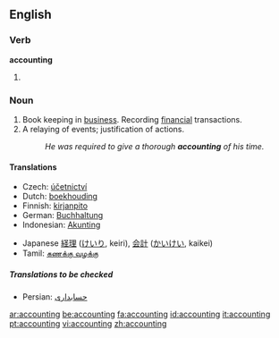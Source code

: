 ==English==

===Verb===
'''accounting'''

# {{present participle of|account}}

===Noun===
{{wikipedia}}
{{en-noun|-}}

# Book keeping in [[business]].  Recording [[financial]] transactions.
# A relaying of events; justification of actions.
#:''He was required to give a thorough '''accounting''' of his time.''

====Translations====
{{trans-top|book keeping in business}}
*Czech: [[účetnictví]] {{n}}
*Dutch: [[boekhouding]] {{f}}
*Finnish: [[kirjanpito]]
*German: [[Buchhaltung]] {{f}}
*Indonesian: [[Akunting]]
{{trans-mid}}
*Japanese [[経理]] ([[けいり]], keiri), [[会計]] ([[かいけい]], kaikei)
*Tamil: [[கணக்கு வழக்கு]]
{{trans-bottom}}

=====Translations to be checked=====
{{checktrans}}
*Persian: [[حسابداری]]

[[ar:accounting]]
[[be:accounting]]
[[fa:accounting]]
[[id:accounting]]
[[it:accounting]]
[[pt:accounting]]
[[vi:accounting]]
[[zh:accounting]]